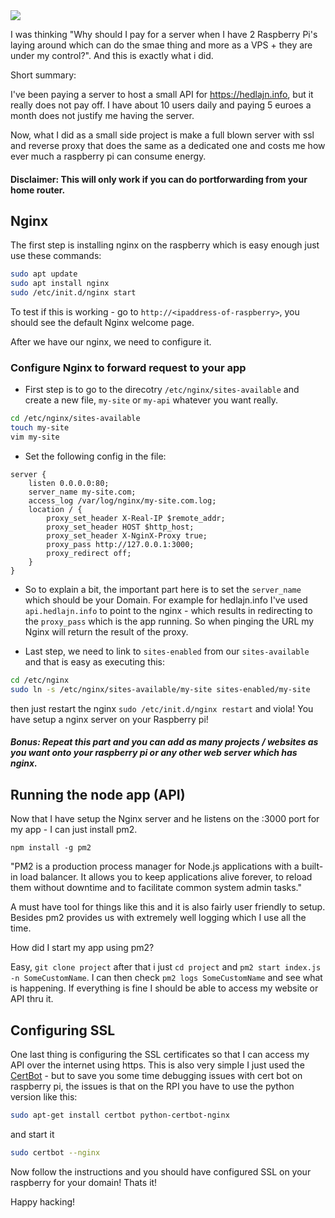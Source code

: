 

<div>
    <img src={rpi} />
</div>

I was thinking "Why should I pay for a server when I have 2 Raspberry Pi's laying around which can do the smae thing and more as a VPS + they are under my control?". 
And this is exactly what i did. 

Short summary: 

I've been paying a server to host a small API for https://hedlajn.info, but it really does not pay off. I have about 10 users daily and paying 5 euroes a month does not justify me having the server. 

Now, what I did as a small side project is make a full blown server with ssl and reverse proxy that does the same as a dedicated one and costs me how ever much a raspberry pi can consume energy. 

#### Disclaimer: This will only work if you can do portforwarding from your home router.

## Nginx

The first step is installing nginx on the raspberry which is easy enough just use these commands:

```bash
sudo apt update
sudo apt install nginx
sudo /etc/init.d/nginx start
```

To test if this is working - go to `http://<ipaddress-of-raspberry>`, you should see the default Nginx welcome page. 

After we have our nginx, we need to configure it.

### Configure Nginx to forward request to your app

- First step is to go to the direcotry `/etc/nginx/sites-available` and create a new file, `my-site` or `my-api` whatever you want really.

```bash
cd /etc/nginx/sites-available
touch my-site
vim my-site
```

- Set the following config in the file: 

```nginx
server {
    listen 0.0.0.0:80;
    server_name my-site.com;
    access_log /var/log/nginx/my-site.com.log;
    location / {
        proxy_set_header X-Real-IP $remote_addr;
        proxy_set_header HOST $http_host;
        proxy_set_header X-NginX-Proxy true;
        proxy_pass http://127.0.0.1:3000;
        proxy_redirect off;
    }
}
```
- So to explain a bit, the important part here is to set the `server_name` which should be your Domain. For example for hedlajn.info I've used `api.hedlajn.info` to point to the nginx - which results in redirecting to the `proxy_pass` which is the app running. So when pinging the URL my Nginx will return the result of the proxy. 


- Last step, we need to link to `sites-enabled` from our `sites-available` and that is easy as executing this: 

```bash
cd /etc/nginx
sudo ln -s /etc/nginx/sites-available/my-site sites-enabled/my-site
```

then just restart the nginx `sudo /etc/init.d/nginx restart` and viola! You have setup a nginx server on your Raspberry pi! 

##### Bonus: Repeat this part and you can add as many projects / websites as you want onto your raspberry pi or any other web server which has nginx. 

## Running the node app (API)

Now that I have setup the Nginx server and he listens on the :3000 port for my app - I can just install pm2. 

`npm install -g pm2` 

"PM2 is a production process manager for Node.js applications with a built-in load balancer. It allows you to keep applications alive forever, to reload them without downtime and to facilitate common system admin tasks."

A must have tool for things like this and it is also fairly user friendly to setup. Besides pm2 provides us with extremely well logging which I use all the time. 

How did I start my app using pm2? 

Easy, `git clone project` after that i just `cd project` and `pm2 start index.js -n SomeCustomName`. I can then check `pm2 logs SomeCustomName` and see what is happening. If everything is fine I should be able to access my website or API thru it. 

## Configuring SSL 

One last thing is configuring the SSL certificates so that I can access my API over the internet using https. This is also very simple I just used the [CertBot](https://certbot.eff.org/) - but to save you some time debugging issues with cert bot on raspberry pi, the issues is that on the RPI you have to use the python version like this: 

```bash
sudo apt-get install certbot python-certbot-nginx
```

and start it 

```bash
sudo certbot --nginx
```

Now follow the instructions and you should have configured SSL on your raspberry for your domain! Thats it! 

Happy hacking! 





